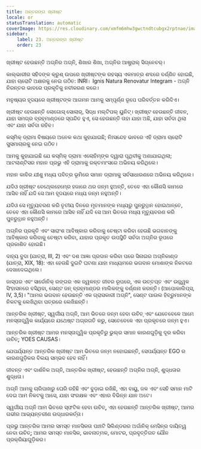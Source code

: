 ```yaml
---
title: ଅନ୍ତରଙ୍ଗ ଖ୍ରୀଷ୍ଟ
locale: or
statusTranslation: automatic
coverImage: https://res.cloudinary.com/xmfm6mhw3gwctndtcubgx2rptnae/image/upload/v1741354419/small_cover_la_gran_rebelion_28716e29d2.webp
sidebar:
    label: 23. ଅନ୍ତରଙ୍ଗ ଖ୍ରୀଷ୍ଟ
    order: 23
---
```

ଖ୍ରୀଷ୍ଟ ହେଉଛନ୍ତି ଅଗ୍ନିର ଅଗ୍ନି, ଶିଖାର ଶିଖା, ଅଗ୍ନିର ଆଷ୍ଟ୍ରାଲ୍ ସିଗ୍ନେଚର୍।

କାଲ୍‍ଭାରୀର ସହିଦଙ୍କ କ୍ରୁଶ୍ ଉପରେ ଖ୍ରୀଷ୍ଟଙ୍କ ରହସ୍ୟ ଏକମାତ୍ର ଶବ୍ଦରେ ବର୍ଣ୍ଣିତ ହୋଇଛି, ଯାହା ଚାରୋଟି ଅକ୍ଷରକୁ ନେଇ ଗଠିତ: INRI। Ignis Natura Renovatur Integram - ଅଗ୍ନି ନିରନ୍ତର ଭାବରେ ପ୍ରକୃତିକୁ ନବୀକରଣ କରେ।

ମନୁଷ୍ୟର ହୃଦୟରେ ଖ୍ରୀଷ୍ଟଙ୍କ ଆଗମନ ଆମକୁ ସମ୍ପୂର୍ଣ୍ଣ ରୂପେ ପରିବର୍ତ୍ତନ କରିଦିଏ।

ଖ୍ରୀଷ୍ଟ ହେଉଛନ୍ତି ଲୋଗୋସ୍ ସୋଲାର୍, ସିଦ୍ଧ ମଲ୍ଟିପଲ୍ ୟୁନିଟ୍। ଖ୍ରୀଷ୍ଟ ହେଉଛନ୍ତି ଜୀବନ, ଯାହା ସମଗ୍ର ବ୍ରହ୍ମାଣ୍ଡରେ ସ୍ପନ୍ଦିତ ହୁଏ, ସେ ହେଉଛନ୍ତି ତାହା ଯାହା ଅଛି, ଯାହା ସର୍ବଦା ଥିଲା ଏବଂ ଯାହା ସର୍ବଦା ରହିବ।

କସ୍ମିକ୍ ଡ୍ରାମା ବିଷୟରେ ଅନେକ କଥା କୁହାଯାଇଛି; ନିଃସନ୍ଦେହ ଭାବରେ ଏହି ଡ୍ରାମା ଚାରୋଟି ସୁସମାଚାରକୁ ନେଇ ଗଠିତ।

ଆମକୁ କୁହାଯାଇଛି ଯେ କସ୍ମିକ୍ ଡ୍ରାମା ଏଲୋହିମ୍‍ଙ୍କ ଦ୍ୱାରା ପୃଥିବୀକୁ ଅଣାଯାଇଥିଲା; ଆଟଲାଣ୍ଟିସର ମହାନ ପ୍ରଭୁ ଏହି ଡ୍ରାମାକୁ ରକ୍ତମାଂସରେ ଅଭିନୟ କରିଥିଲେ।

ମହାନ କାବିର ଯୀଶୁ ମଧ୍ୟ ପବିତ୍ର ଭୂମିରେ ସମାନ ଡ୍ରାମାକୁ ସର୍ବସାଧାରଣରେ ଅଭିନୟ କରିଥିଲେ।

ଯଦିଓ ଖ୍ରୀଷ୍ଟ ବେଥ୍‍ଲେହେମ୍‍ରେ ହଜାରେ ଥର ଜନ୍ମ ହୁଅନ୍ତି, ତେବେ ଏହା କୌଣସି କାମରେ ଆସିବ ନାହିଁ ଯଦି ସେ ଆମ ହୃଦୟରେ ମଧ୍ୟ ଜନ୍ମ ନହୁଅନ୍ତି।

ଯଦିଓ ସେ ମୃତ୍ୟୁବରଣ କରି ତୃତୀୟ ଦିନରେ ମୃତମାନଙ୍କ ମଧ୍ୟରୁ ପୁନରୁତ୍ଥାନ ହୋଇଥାନ୍ତେ, ତେବେ ଏହା କୌଣସି କାମରେ ଆସିବ ନାହିଁ ଯଦି ସେ ଆମ ଭିତରେ ମଧ୍ୟ ମୃତ୍ୟୁବରଣ କରି ପୁନରୁତ୍ଥାନ ନହୁଅନ୍ତି।

ଅଗ୍ନିର ପ୍ରକୃତି ଏବଂ ସାରାଂଶ ଆବିଷ୍କାର କରିବାକୁ ଚେଷ୍ଟା କରିବା ହେଉଛି ଭଗବାନଙ୍କୁ ଆବିଷ୍କାର କରିବାକୁ ଚେଷ୍ଟା କରିବା, ଯାହାର ପ୍ରକୃତ ଉପସ୍ଥିତି ସର୍ବଦା ଅଗ୍ନିର ରୂପରେ ପ୍ରକାଶିତ ହୋଇଛି।

ଦାହ୍ୟ ବୁଦା (ଯାତ୍ରା, III, 2) ଏବଂ ଦଶ ଆଜ୍ଞା ପ୍ରଦାନ କରିବା ପରେ ସିନାଇର ଅଗ୍ନିକାଣ୍ଡ (ଯାତ୍ରା, XIX, 18): ଏହା ହେଉଛି ଦୁଇଟି ଘଟଣା ଯାହା ମାଧ୍ୟମରେ ଭଗବାନ ମୋଶାଙ୍କ ନିକଟରେ ଦେଖାଦେଇଥିଲେ।

ଜାସ୍ପର ଏବଂ ସାର୍ଡୋନିକ୍ ରଙ୍ଗର ଏକ ଜ୍ୱଳନ୍ତ ଜୀବର ରୂପରେ, ଏକ ଉତ୍ତପ୍ତ ଏବଂ ଉଜ୍ଜ୍ୱଳ ସିଂହାସନରେ ବସିଥିବା, ସେଣ୍ଟ ଜନ୍ ବ୍ରହ୍ମାଣ୍ଡର ମାଲିକଙ୍କୁ ବର୍ଣ୍ଣନା କରନ୍ତି। (ଆପୋକାଲିପ୍ସ, IV, 3,5)। "ଆମର ଭଗବାନ ହେଉଛନ୍ତି ଏକ ଗ୍ରାସକାରୀ ଅଗ୍ନି", ସେଣ୍ଟ ପାଉଲ ହିବ୍ରୁମାନଙ୍କ ନିକଟକୁ ଲେଖିଥିବା ପତ୍ରରେ ଲେଖିଛନ୍ତି।

ଆନ୍ତରିକ ଖ୍ରୀଷ୍ଟ, ସ୍ୱର୍ଗୀୟ ଅଗ୍ନି, ଆମ ଭିତରେ ଜନ୍ମ ହେବା ଉଚିତ୍ ଏବଂ ଯେତେବେଳେ ଆମେ ମନସ୍ତାତ୍ତ୍ୱିକ କାର୍ଯ୍ୟରେ ଯଥେଷ୍ଟ ଅଗ୍ରଗତି କରୁ, ସେତେବେଳେ ଏହା ପ୍ରକୃତରେ ଜନ୍ମ ହୁଏ।

ଆନ୍ତରିକ ଖ୍ରୀଷ୍ଟ ଆମର ମନସ୍ତାତ୍ତ୍ୱିକ ପ୍ରକୃତିରୁ ଭୁଲ୍‍ର ସମାନ କାରଣଗୁଡ଼ିକୁ ଦୂର କରିବା ଉଚିତ୍; YOES CAUSAS।

ଯେପର୍ଯ୍ୟନ୍ତ ଆନ୍ତରିକ ଖ୍ରୀଷ୍ଟ ଆମ ଭିତରେ ଜନ୍ମ ନହୋଇଛନ୍ତି, ସେପର୍ଯ୍ୟନ୍ତ EGO ର କାରଣଗୁଡ଼ିକର ବିଲୟ ସମ୍ଭବ ହେବ ନାହିଁ।

ଜୀବନ୍ତ ଏବଂ ଦାର୍ଶନିକ ଅଗ୍ନି, ଆନ୍ତରିକ ଖ୍ରୀଷ୍ଟ, ହେଉଛନ୍ତି ଅଗ୍ନିର ଅଗ୍ନି, ଶୁଦ୍ଧତାର ଶୁଦ୍ଧତା।

ଅଗ୍ନି ଆମକୁ ଚାରିପାଖରୁ ଘେରି ରହିଛି ଏବଂ ବୁଡ଼ାଇ ରଖିଛି, ଏହା ବାୟୁ, ଜଳ ଏବଂ ସେହି ସମାନ ମାଟି ଦେଇ ଆମ ନିକଟକୁ ଆସେ, ଯାହା ସଂରକ୍ଷକ ଏବଂ ଏହାର ବିଭିନ୍ନ ଯାନ ଅଟେ।

ସ୍ୱର୍ଗୀୟ ଅଗ୍ନି ଆମ ଭିତରେ ସ୍ଫଟିକ ହେବା ଉଚିତ୍, ଏହା ହେଉଛନ୍ତି ଆନ୍ତରିକ ଖ୍ରୀଷ୍ଟ, ଆମର ଗଭୀର ଆଭ୍ୟନ୍ତରୀଣ ଉଦ୍ଧାରକର୍ତ୍ତା।

ପ୍ରଭୁ ଆନ୍ତରିକ ଆମର ସମସ୍ତ ମାନସିକତା ପାଞ୍ଚଟି ସିଲିଣ୍ଡରର ଅର୍ଗାନିକ୍ ମେସିନ୍‍ର ଦାୟିତ୍ୱ ନେବା ଉଚିତ୍; ଆମର ସମସ୍ତ ମାନସିକ, ଭାବନାତ୍ମକ, ମୋଟର, ପ୍ରବୃତ୍ତିଗତ ଯୌନ ପ୍ରକ୍ରିୟାଗୁଡ଼ିକର।


